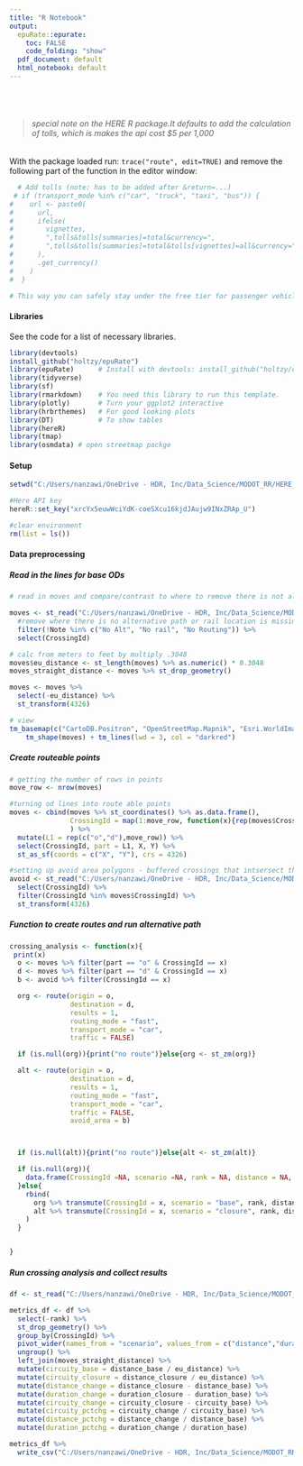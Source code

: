 ---
title: "R Notebook"
output:
  epuRate::epurate:
    toc: FALSE
    code_folding: "show"  
  pdf_document: default
  html_notebook: default
---

<br><br>

> ###### special note on the HERE R package.It defaults to add the calculation of tolls, which is makes the api cost \$5 per 1,000

With the package loaded run: `trace("route", edit=TRUE)` and remove the following part of the function in the editor window:

```{r}
  # Add tolls (note: has to be added after &return=...)
 # if (transport_mode %in% c("car", "truck", "taxi", "bus")) {
#    url <- paste0(
#      url,
#      ifelse(
#        vignettes,
#        ",tolls&tolls[summaries]=total&currency=",
#        ",tolls&tolls[summaries]=total&tolls[vignettes]=all&currency="
#      ),
#      .get_currency()
#    )
#  }

# This way you can safely stay under the free tier for passenger vehicle routing
```

#### **Libraries**

See the code for a list of necessary libraries.

```{r, message=FALSE, warning=FALSE}
library(devtools)
install_github("holtzy/epuRate")
library(epuRate)      # Install with devtools: install_github("holtzy/epuRate", force=TRUE)
library(tidyverse)
library(sf)
library(rmarkdown)    # You need this library to run this template.
library(plotly)       # Turn your ggplot2 interactive
library(hrbrthemes)   # For good looking plots
library(DT)           # To show tables
library(hereR)
library(tmap)
library(osmdata) # open streetmap packge
```

#### Setup

```{r, message=FALSE, warning=FALSE}
setwd("C:/Users/nanzawi/OneDrive - HDR, Inc/Data_Science/MODOT_RR/HERE_APIs/data/crossings_analysis")

#Here API key
hereR::set_key("xrcYx5euwWciYdK-coeSXcu16kjdJAujw9INxZRAp_U")

#clear environment
rm(list = ls())
```

#### Data preprocessing

##### **Read in the lines for base ODs**

```{r}
# read in moves and compare/contrast to where to remove there is not alt path/rail location is missing per annotations - 17

moves <- st_read("C:/Users/nanzawi/OneDrive - HDR, Inc/Data_Science/MODOT_RR/HERE_APIs/data/crossings_analysis/crossing_movements.shp") %>%
  #remove where there is no alternative path or rail location is missing per annotations
  filter(!Note %in% c("No Alt", "No rail", "No Routing")) %>%
  select(CrossingId)

```

```{r}
# calc from meters to feet by multiply .3048
moves$eu_distance <- st_length(moves) %>% as.numeric() * 0.3048
moves_straight_distance <- moves %>% st_drop_geometry()

moves <- moves %>%
  select(-eu_distance) %>%
  st_transform(4326)

# view
tm_basemap(c("CartoDB.Positron", "OpenStreetMap.Mapnik", "Esri.WorldImagery")) +
    tm_shape(moves) + tm_lines(lwd = 3, col = "darkred")

```

##### **Create routeable points**

```{r}

# getting the number of rows in points
move_row <- nrow(moves)

#turning od lines into route able points
moves <- cbind(moves %>% st_coordinates() %>% as.data.frame(),
               CrossingId = map(1:move_row, function(x){rep(moves$CrossingId[x],2)}) %>% unlist()
               ) %>%
  mutate(L1 = rep(c("o","d"),move_row)) %>%
  select(CrossingId, part = L1, X, Y) %>%
  st_as_sf(coords = c("X", "Y"), crs = 4326)

#setting up avoid area polygons - buffered crossings that intsersect the moves routes
avoid <- st_read("C:/Users/nanzawi/OneDrive - HDR, Inc/Data_Science/MODOT_RR/HERE_APIs/data/crossings_analysis/avoid_areas.shp") %>%
  select(CrossingId) %>%
  filter(CrossingId %in% moves$CrossingId) %>%
  st_transform(4326)
```

##### Function to create routes and run alternative path

```{r}
crossing_analysis <- function(x){
 print(x)
  o <- moves %>% filter(part == "o" & CrossingId == x)
  d <- moves %>% filter(part == "d" & CrossingId == x)
  b <- avoid %>% filter(CrossingId == x)

  org <- route(origin = o,
               destination = d,
               results = 1,
               routing_mode = "fast",
               transport_mode = "car",
               traffic = FALSE)

  if (is.null(org)){print("no route")}else{org <- st_zm(org)}

  alt <- route(origin = o,
               destination = d,
               results = 1,
               routing_mode = "fast",
               transport_mode = "car",
               traffic = FALSE,
               avoid_area = b)



  if (is.null(alt)){print("no route")}else{alt <- st_zm(alt)}

  if (is.null(org)){
    data.frame(CrossingId =NA, scenario =NA, rank = NA, distance = NA, duration = NA)
  }else{
    rbind(
      org %>% transmute(CrossingId = x, scenario = "base", rank, distance, duration),
      alt %>% transmute(CrossingId = x, scenario = "closure", rank, distance, duration)
    )
  }


}
```

##### **Run crossing analysis and collect results**

```{r}
df <- st_read("C:/Users/nanzawi/OneDrive - HDR, Inc/Data_Science/MODOT_RR/HERE_APIs/data/crossings_analysis/results.shp")

metrics_df <- df %>%
  select(-rank) %>%
  st_drop_geometry() %>%
  group_by(CrossingId) %>%
  pivot_wider(names_from = "scenario", values_from = c("distance","duration")) %>%
  ungroup() %>%
  left_join(moves_straight_distance) %>%
  mutate(circuity_base = distance_base / eu_distance) %>%
  mutate(circuity_closure = distance_closure / eu_distance) %>%
  mutate(distance_change = distance_closure - distance_base) %>%
  mutate(duration_change = duration_closure - duration_base) %>%
  mutate(circuity_change = circuity_closure - circuity_base) %>%
  mutate(circuity_pctchg = circuity_change / circuity_base) %>%
  mutate(distance_pctchg = distance_change / distance_base) %>%
  mutate(duration_pctchg = duration_change / duration_base)

metrics_df %>%
  write_csv("C:/Users/nanzawi/OneDrive - HDR, Inc/Data_Science/MODOT_RR/HERE_APIs/data/metrics.csv")
```
